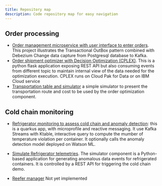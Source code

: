 ```yaml
---
title: Repository map
description: Code repository map for easy navigation
---
```


## Order processing

* [Order management microservice with user interface to enter orders](https://github.com/ibm-cloud-architecture/vaccine-order-mgr). This project illustrates the Transactional OutBox pattern combined with Debezium Change data capture from Postgresql database to Kafka.
* [Order shipment optimizer with Decision Optimization (CPLEX)](https://github.com/ibm-cloud-architecture/vaccine-order-optimizer). This is a python flask application exposing REST API but also consuming events from different topic to maintain internal view of the data needed for the optimization execution. CPLEX runs on Cloud Pak for Data or on IBM Cloud service
* [Transportation table and simulator](https://github.com/ibm-cloud-architecture/vaccine-transport-simulator) a simple simulator to present the transportation route and cost to be used by the order optimization component.

## Cold chain monitoring

* [Refrigerator monitoring to assess cold chain and anomaly detection](https://github.com/ibm-cloud-architecture/vaccine-monitoring-agent): this is a quarkus app, with microprofile and reactive messaging. It use Kafka Streams with Ktable, interactive query to compute the mumber of temperature violation per container. It optionally calls the anomaly detection model deployed on Watson ML.
 
* [Simulate Refrigerator telemetries](https://github.com/ibm-cloud-architecture/vaccine-reefer-simulator). The simulator component is a Python-based application for generating anomalous data events for refrigerated containers. It is controlled by a REST API for triggering the cold chain demo.

* [Reefer manager](https://github.com/ibm-cloud-architecture/vaccine-reefer-mgr) Not yet implemented